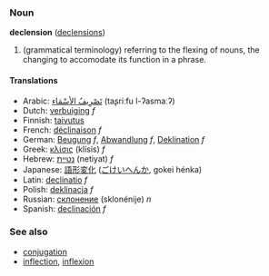 ===Noun===
'''declension''' ([[declensions]])

#(grammatical terminology) referring to the flexing of nouns, the changing to accomodate its function in a phrase.



====Translations====
*Arabic: [[تصريف الاسماء|تَصْرِيفُ الأسْمَاء]] (taʂriːfu l-ʔasmaːʔ)
*Dutch: [[verbuiging]] ''f''
*Finnish: [[taivutus]]
*French: [[déclinaison]] ''f''
*German: [[Beugung]] ''f'', [[Abwandlung]] ''f'', [[Deklination]] ''f''
*Greek: [[κλίσις]] (klísis) ''f''
*Hebrew: [[נטײת]] (netiyat) ''f''
*Japanese: [[語形変化]] ([[ごけいへんか]], gokei hénka)
*Latin: [[declinatio]]  ''f''
*Polish: [[deklinacja]] ''f''
*Russian: [[склонение]] (sklonénije) ''n''
*Spanish: [[declinación]] ''f''

===See also===
*[[conjugation]]
*[[inflection]], [[inflexion]]